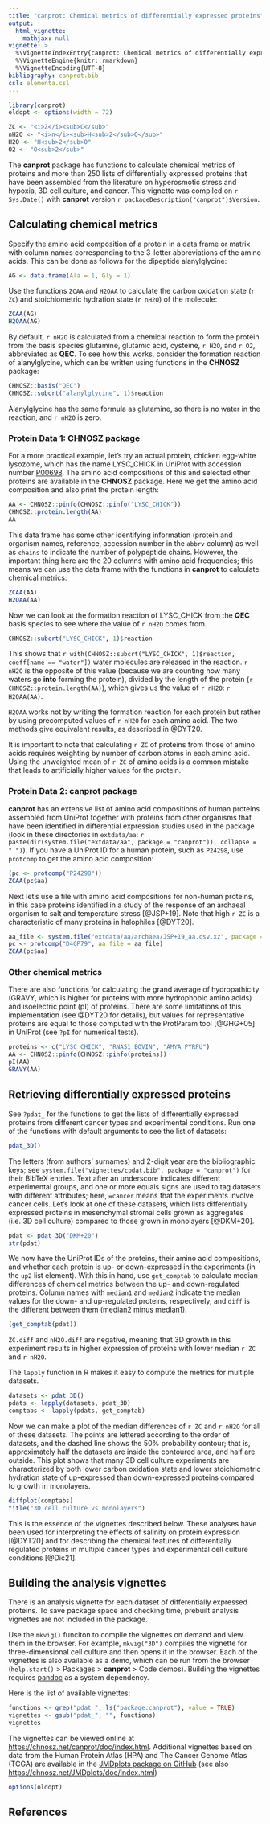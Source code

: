 ```yaml
---
title: "canprot: Chemical metrics of differentially expressed proteins"
output:
  html_vignette:
    mathjax: null
vignette: >
  %\VignetteIndexEntry{canprot: Chemical metrics of differentially expressed proteins}
  %\VignetteEngine{knitr::rmarkdown}
  %\VignetteEncoding{UTF-8}
bibliography: canprot.bib
csl: elementa.csl
---
```


```r
library(canprot)
oldopt <- options(width = 72)
```

```r
ZC <- "<i>Z</i><sub>C</sub>"
nH2O <- "<i>n</i><sub>H<sub>2</sub>O</sub>"
H2O <- "H<sub>2</sub>O"
O2 <- "O<sub>2</sub>"
```

The **canprot** package has functions to calculate chemical metrics of proteins and more than 250 lists of differentially expressed proteins that have been assembled from the literature on hyperosmotic stress and hypoxia, 3D cell culture, and cancer.
This vignette was compiled on `r Sys.Date()` with **canprot** version `r packageDescription("canprot")$Version`.

## Calculating chemical metrics

Specify the amino acid composition of a protein in a data frame or matrix with column names corresponding to the 3-letter abbreviations of the amino acids.
This can be done as follows for the dipeptide alanylglycine:
```r
AG <- data.frame(Ala = 1, Gly = 1)
```

Use the functions `ZCAA` and `H2OAA` to calculate the carbon oxidation state (`r ZC`) and stoichiometric hydration state (`r nH2O`) of the molecule:
```r
ZCAA(AG)
H2OAA(AG)
```

By default, `r nH2O` is calculated from a chemical reaction to form the protein from the basis species glutamine, glutamic acid, cysteine, `r H2O`, and `r O2`, abbreviated as **QEC**.
To see how this works, consider the formation reaction of alanylglycine, which can be written using functions in the **CHNOSZ** package:
```r
CHNOSZ::basis("QEC")
CHNOSZ::subcrt("alanylglycine", 1)$reaction
```

Alanylglycine has the same formula as glutamine, so there is no water in the reaction, and `r nH2O` is zero.

### Protein Data 1: CHNOSZ package

For a more practical example, let's try an actual protein, chicken egg-white lysozome, which has the name LYSC\_CHICK in UniProt with accession number [P00698](https://www.uniprot.org/uniprot/P00698).
The amino acid compositions of this and selected other proteins are available in the **CHNOSZ** package.
Here we get the amino acid composition and also print the protein length:
```r
AA <- CHNOSZ::pinfo(CHNOSZ::pinfo("LYSC_CHICK"))
CHNOSZ::protein.length(AA)
AA
```

This data frame has some other identifying information (protein and organism names, reference, accession number in the `abbrv` column) as well as `chains` to indicate the number of polypeptide chains.
However, the important thing here are the 20 columns with amino acid frequencies; this means we can use the data frame with the functions in **canprot** to calculate chemical metrics:
```r
ZCAA(AA)
H2OAA(AA)
```

Now we can look at the formation reaction of LYSC\_CHICK from the **QEC** basis species to see where the value of `r nH2O` comes from.
```r
CHNOSZ::subcrt("LYSC_CHICK", 1)$reaction
```

This shows that `r with(CHNOSZ::subcrt("LYSC_CHICK", 1)$reaction, coeff[name == "water"])` water molecules are released in the reaction.
`r nH2O` is the opposite of this value (because we are counting how many waters go **into** forming the protein), divided by the length of the protein (`r CHNOSZ::protein.length(AA)`), which gives us the value of `r nH2O`: `r H2OAA(AA)`.

`H2OAA` works not by writing the formation reaction for each protein but rather by using precomputed values of `r nH2O` for each amino acid.
The two methods give equivalent results, as described in @DYT20.

It is important to note that calculating `r ZC` of proteins from those of amino acids requires weighting by number of carbon atoms in each amino acid.
Using the unweighted mean of `r ZC` of amino acids is a common mistake that leads to artificially higher values for the protein.

### Protein Data 2: canprot package

**canprot** has an extensive list of amino acid compositions of human proteins assembled from UniProt together with proteins from other organisms that have been identified in differential expression studies used in the package (look in these directories in `extdata/aa`: `r paste(dir(system.file("extdata/aa", package = "canprot")), collapse = " ")`).
If you have a UniProt ID for a human protein, such as `P24298`, use `protcomp` to get the amino acid composition:
```r
(pc <- protcomp("P24298"))
ZCAA(pc$aa)
```

Next let's use a file with amino acid compositions for non-human proteins, in this case proteins identified in a study of the response of an archaeal organism to salt and temperature stress [@JSP+19].
Note that high `r ZC` is a characteristic of many proteins in halophiles [@DYT20].
```r
aa_file <- system.file("extdata/aa/archaea/JSP+19_aa.csv.xz", package = "canprot")
pc <- protcomp("D4GP79", aa_file = aa_file)
ZCAA(pc$aa)
```

### Other chemical metrics

There are also functions for calculating the grand average of hydropathicity (GRAVY, which is higher for proteins with more hydrophobic amino acids) and isoelectric point (pI) of proteins.
There are some limitations of this implementation (see @DYT20 for details), but values for representative proteins are equal to those computed with the ProtParam tool [@GHG+05] in UniProt (see `?pI` for numerical tests).
```r
proteins <- c("LYSC_CHICK", "RNAS1_BOVIN", "AMYA_PYRFU")
AA <- CHNOSZ::pinfo(CHNOSZ::pinfo(proteins))
pI(AA)
GRAVY(AA)
```

## Retrieving differentially expressed proteins

See `?pdat_` for the functions to get the lists of differentially expressed proteins from different cancer types and experimental conditions.
Run one of the functions with default arguments to see the list of datasets:
```r
pdat_3D()
```

The letters (from authors' surnames) and 2-digit year are the bibliographic keys; see `system.file("vignettes/cpdat.bib", package = "canprot")` for their BibTeX entries.
Text after an underscore indicates different experimental groups, and one or more equals signs are used to tag datasets with different attributes; here, `=cancer` means that the experiments involve cancer cells.
Let's look at one of these datasets, which lists differentially expressed proteins in mesenchymal stromal cells grown as aggregates (i.e. 3D cell culture) compared to those grown in monolayers [@DKM+20].
```r
pdat <- pdat_3D("DKM+20")
str(pdat)
```

We now have the UniProt IDs of the proteins, their amino acid compositions, and whether each protein is up- or down-expressed in the experiments (in the `up2` list element).
With this in hand, use `get_comptab` to calculate median differences of chemical metrics between the up- and down-regulated proteins.
Column names with `median1` and `median2` indicate the median values for the down- and up-regulated proteins, respectively, and `diff` is the different between them (median2 minus median1).
```r
(get_comptab(pdat))
```

`ZC.diff` and `nH2O.diff` are negative, meaning that 3D growth in this experiment results in higher expression of proteins with lower median `r ZC` and `r nH2O`.

The `lapply` function in R makes it easy to compute the metrics for multiple datasets.
```r
datasets <- pdat_3D()
pdats <- lapply(datasets, pdat_3D)
comptabs <- lapply(pdats, get_comptab)
```

Now we can make a plot of the median differences of `r ZC` and `r nH2O` for all of these datasets.
The points are lettered according to the order of datasets, and the dashed line shows the 50% probability contour; that is, approximately half the datasets are inside the contoured area, and half are outside.
This plot shows that many 3D cell culture experiments are characterized by both lower carbon oxidation state and lower stoichiometric hydration state of up-expressed than down-expressed proteins compared to growth in monolayers.
```r
diffplot(comptabs)
title("3D cell culture vs monolayers")
```

This is the essence of the vignettes described below.
These analyses have been used for interpreting the effects of salinity on protein expression [@DYT20] and for describing the chemical features of differentially regulated proteins in multiple cancer types and experimental cell culture conditions [@Dic21].

## Building the analysis vignettes

There is an analysis vignette for each dataset of differentially expressed proteins.
To save package space and checking time, prebuilt analysis vignettes are not included in the package.

Use the `mkvig()` funciton to compile the vignettes on demand and view them in the browser.
For example, `mkvig("3D")` compiles the vignette for three-dimensional cell culture and then opens it in the browser.
Each of the vignettes is also available as a demo, which can be run from the browser (`help.start()` > Packages > **canprot** > Code demos).
Building the vignettes requires [pandoc](https://pandoc.org) as a system dependency.

Here is the list of available vignettes:
```r
functions <- grep("pdat_", ls("package:canprot"), value = TRUE)
vignettes <- gsub("pdat_", "", functions)
vignettes
```

The vignettes can be viewed online at <https://chnosz.net/canprot/doc/index.html>.
Additional vignettes based on data from the Human Protein Atlas (HPA) and The Cancer Genome Atlas (TCGA) are available in the [JMDplots package on GitHub](https://github.com/jedick/JMDplots) (see also <https://chnosz.net/JMDplots/doc/index.html>)

```r
options(oldopt)
```

## References
